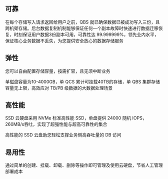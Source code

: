## 可靠

在每个存储写入请求返回给用户之前，QBS 就已确保数据已被成功写入三份，且跨机架存储。后台数据复制机制能够保证任何一个副本故障时快速进行数据迁移恢复，时刻保证用户数据3份副本可用，可靠性达 99.999999%，领先业内水平，保证核心业务数据不丢失，为您提供安全放心的数据存储服务

## 弹性

您可以自由配置存储容量，按需扩容，且无须中断业务

单磁盘容量为10-4000GB，单 QCS 累计可挂载40TB的存储，单 QBS 集群存储容量无上限，高效应对 TB/PB 级数据的大数据处理场景

## 高性能

SSD 云硬盘采用 NVMe 标准高性能 SSD，单盘提供 24000 随机 IOPS，260MB/s吞吐，实现了超强性能与超高可靠性的集合

高性能的 SSD 云盘助您轻松支撑业务侧高吞吐量的 DB 访问

## 易用性

通过简单的创建、挂载、卸载、删除等操作即可管理及使用云硬盘，节省人工管理部署成本


